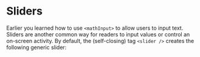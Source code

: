 # Sliders

Earlier you learned how to use `<mathInput>` to allow users to input text. Sliders are another common way for readers to input values or control an on-screen activity. By default, the (self-closing) tag `<slider />` creates the following generic slider: